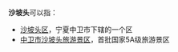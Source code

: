 '''沙坡头'''可以指：
* [[沙坡头区|沙坡头区]]，宁夏中卫市下辖的一个区
* [[中卫市沙坡头旅游景区|中卫市沙坡头旅游景区]]，首批国家5A级旅游景区
{{Disambig|Cat=三字消歧义}}
